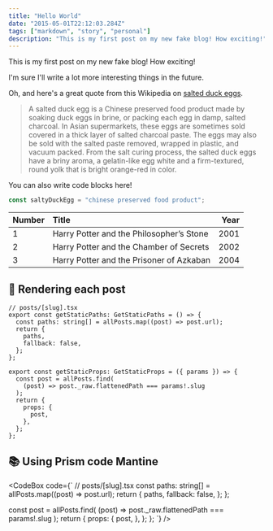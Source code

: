 ```yaml
---
title: "Hello World"
date: "2015-05-01T22:12:03.284Z"
tags: ["markdown", "story", "personal"]
description: "This is my first post on my new fake blog! How exciting!"
---
```


This is my first post on my new fake blog! How exciting!

I'm sure I'll write a lot more interesting things in the future.

Oh, and here's a great quote from this Wikipedia on
[salted duck eggs](https://en.wikipedia.org/wiki/Salted_duck_egg).

> A salted duck egg is a Chinese preserved food product made by soaking duck
> eggs in brine, or packing each egg in damp, salted charcoal. In Asian
> supermarkets, these eggs are sometimes sold covered in a thick layer of salted
> charcoal paste. The eggs may also be sold with the salted paste removed,
> wrapped in plastic, and vacuum packed. From the salt curing process, the
> salted duck eggs have a briny aroma, a gelatin-like egg white and a
> firm-textured, round yolk that is bright orange-red in color.

You can also write code blocks here!

```js
const saltyDuckEgg = "chinese preserved food product";
```

| Number | Title                                    | Year |
| :----- | :--------------------------------------- | ---: |
| 1      | Harry Potter and the Philosopher’s Stone | 2001 |
| 2      | Harry Potter and the Chamber of Secrets  | 2002 |
| 3      | Harry Potter and the Prisoner of Azkaban | 2004 |

## 🚀 Rendering each post

```tsx
// posts/[slug].tsx
export const getStaticPaths: GetStaticPaths = () => {
  const paths: string[] = allPosts.map((post) => post.url);
  return {
    paths,
    fallback: false,
  };
};

export const getStaticProps: GetStaticProps = ({ params }) => {
  const post = allPosts.find(
    (post) => post._raw.flattenedPath === params!.slug
  );
  return {
    props: {
      post,
    },
  };
};
```

## 📚 Using Prism code Mantine

<CodeBox
  code={`
    // posts/[slug].tsx
  const paths: string[] = allPosts.map((post) => post.url);
  return {
    paths,
    fallback: false,
  };
};

  const post = allPosts.find(
    (post) => post._raw.flattenedPath === params!.slug
  );
  return {
    props: {
      post,
    },
  };
};
  `}
 />
